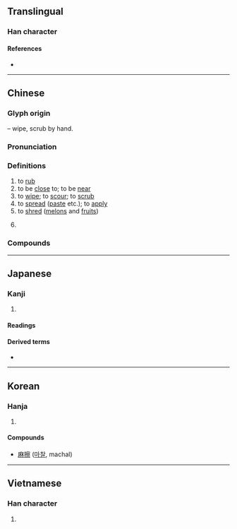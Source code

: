 {{character info/new}}
==Translingual==

===Han character===
{{Han char|rn=64|rad=手|as=14|sn=17|four=53091|canj=QJBF|ids=⿰扌察}}

====References====
* {{Han ref|kx=0460.090|dkj=12862|dj=0808.290|hdz=31977.030|uh=64E6|ud=25830|bh=C0BF|bd=49343}}

----

==Chinese==
{{zh-forms|alt=⿰扌⿱宀叉:second-round simplified}}

===Glyph origin===
{{Han etym}}
{{Han compound|手|alt1=扌|t1=hand|察|ls=psc|c1=s|c2=p}} – wipe, scrub by hand.

===Pronunciation===
{{zh-pron
|m=cā
|c=caat3
|mn=chhat/chhoah
|mn_note=chhat - literary; chhoah - vernacular
|mn-t=cag4
|ma=y
|cat=v
}}

===Definitions===
{{zh-hanzi}}

# to [[rub]]
# to be [[close]] to; to be [[near]]
# to [[wipe]]; to [[scour]]; to [[scrub]]
# to [[spread]] ([[paste]] etc.); to [[apply]]
# to [[shred]] ([[melon]]s and [[fruit]]s)
# {{lb|zh|slang|euphemistic}} {{zh-alt-form|肏|to [[fuck]]}}

===Compounds===
{{zh-der|摩擦|擦拭|擦乾|擦洗|磨擦|擦掉|擦亮|擦傷|擦子|擦鞋|可擦寫|喉擦音|塞擦音|挨擦|挨肩擦膀|揩擦|摩拳擦掌|摩擦力|摩擦拋光|摩擦樁|摩擦阻力|摩擦音|擦一餐|擦亮眼睛|擦寫|擦字膠|擦屁股|擦抹|擦掠|擦擦筆|擦槍走火|擦棒球|擦油|擦澡|擦牙|擦碗布|擦紙膠|擦網球|擦肩而過|擦背|擦腚紙|擦藥|擦菜板|擦身而過|擦邊球|擦錯鞋|擦鞋墊|擦鞋狗|擦音|擦餐勁|擦黑兒|板擦|板擦兒|橡皮擦|滑動摩擦|滾動摩擦|牙擦|牙擦擦|破擦音|破裂摩擦音|粉擦|黑板擦|齦擦音|擦邊|擦邊兒|擦布|擦痕|擦磨|擦破|嘶擦音|擦拳摩掌|擦眼抹淚|擦脂抹粉|擦音化|擦化}}

{{zh-cat|Beginning}}

----

==Japanese==

===Kanji===
{{ja-kanji|grade=c|rs=手14}}

# {{rfdef|ja|sort=手14}}

====Readings====
{{ja-readings
|goon=さち
|kanon=さつ
|kun=す-る, す-れる, さす-る
}}

====Derived terms====
* {{ja-r|靴%擦れ|くつ%ずれ}}

----

==Korean==

===Hanja===
{{ko-hanja|hangeul=[[찰]]|eumhun=|rv=chal|mr=ch'al|y=chal}}

# {{rfdef|ko|sort=手14}}

====Compounds====
* [[麻擦]] ([[마찰]], machal)

----

==Vietnamese==

===Han character===
{{vi-hantu|[[sát]], [[xát]], [[xớt]]|rs=手14}}

# {{rfdef|vi|sort=手14}}